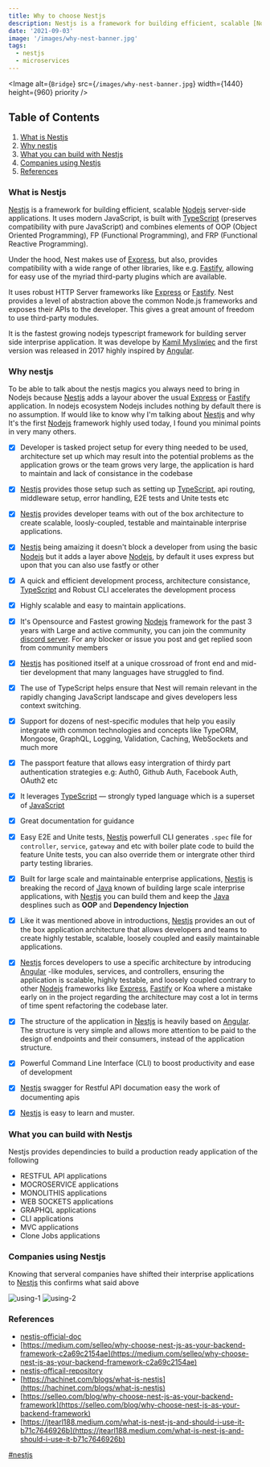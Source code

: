```yaml
---
title: Why to choose Nestjs
description: Nestjs is a framework for building efficient, scalable [Nodejs] server-side applications. It uses modern JavaScript is built with [TypeScript] (preserves compatibility with pure JavaScript) and combines elements of OOP (Object Oriented Programming), FP (Functional Programming), and FRP (Functional Reactive Programming).Under the hood, Nest makes use of [Express], but also, provides compatibility with a wide range of other libraries, like e.g. [Fastify]...
date: '2021-09-03'
image: '/images/why-nest-banner.jpg'
tags:
  - nestjs
  - microservices
---
```


<Image
  alt={`Bridge`}
  src={`/images/why-nest-banner.jpg`}
  width={1440}
  height={960}
  priority
/>

## Table of Contents

1. [What is Nestjs](#What-is-Nestjs)
2. [Why nestjs](#Why-nestjs)
3. [What you can build with Nestjs](#What-you-can-build-with-Nestjs)
4. [Companies using Nestjs](#Companies-using-Nestjs)
5. [References](#References)

### What is Nestjs

[Nestjs] is a framework for building efficient, scalable [Nodejs] server-side applications. It uses modern JavaScript, is built with [TypeScript] (preserves compatibility with pure JavaScript) and combines elements of OOP (Object Oriented Programming), FP (Functional Programming), and FRP (Functional Reactive Programming).

Under the hood, Nest makes use of [Express], but also, provides compatibility with a wide range of other libraries, like e.g. [Fastify], allowing for easy use of the myriad third-party plugins which are available.

It uses robust HTTP Server frameworks like [Express] or [Fastify]. Nest provides a level of abstraction above the common Node.js frameworks and exposes their APIs to the developer. This gives a great amount of freedom to use third-party modules.

It is the fastest growing nodejs typescript framework for building server side interprise application. It was develope by [Kamil Mysliwiec] and the first version was released in 2017 highly inspired by [Angular].

### Why nestjs

To be able to talk about the nestjs magics you always need to bring in Nodejs because [Nestjs] adds a layour abover the usual [Express] or [Fastify] application.
In nodejs ecosystem Nodejs includes nothing by default there is no assumption.
If would like to know why I'm talking about [Nestjs] and why It's the first [Nodejs] framework highly used today, I found you minimal points in very many others.

- [x] Developer is tasked project setup for every thing needed to be used, architecture set up which may
      result into the potential problems as the application grows or the team grows very large, the application is hard to maintain and lack of consistance in the codebase

- [x] [Nestjs] provides those setup such as setting up [TypeScript], api routing, middleware setup, error handling, E2E tests and Unite tests etc

- [x] [Nestjs] provides developer teams with out of the box architecture to create scalable, loosly-coupled, testable
      and maintainable interprise applications.

- [x] [Nestjs] being amaizing it doesn't block a developer from using the basic [Nodejs] but it adds a layer above [Nodejs],
      by default it uses express but upon that you can also use fastfy or other

- [x] A quick and efficient development process, architecture consistance, [TypeScript] and Robust CLI accelerates the development process

- [x] Highly scalable and easy to maintain applications.

- [x] It's Opensource and Fastest growing [Nodejs] framework for the past 3 years with Large and active community, you can join the community [discord server](https://discord.gg/qF6dWNQH). For any blocker or issue you post and get replied soon from community members

- [x] [Nestjs] has positioned itself at a unique crossroad of front end and mid-tier development that many languages have struggled to find.

- [x] The use of TypeScript helps ensure that Nest will remain relevant in the rapidly changing JavaScript landscape and gives developers less context switching.

- [x] Support for dozens of nest-specific modules that help you easily integrate with common technologies and concepts like TypeORM, Mongoose, GraphQL, Logging, Validation, Caching, WebSockets and much more

- [x] The passport feature that allows easy intergration of thirdy part authentication strategies e.g: Auth0, Github Auth, Facebook Auth, OAuth2 etc

- [x] It leverages [TypeScript] — strongly typed language which is a superset of [JavaScript]

- [x] Great documentation for guidance

- [x] Easy E2E and Unite tests, [Nestjs] powerfull CLI generates `.spec` file for `controller`, `service`, `gateway` and etc with boiler plate code to build the feature Unite tests, you can also override them or intergrate other third party testing libraries.

- [x] Built for large scale and maintainable enterprise applications, [Nestjs] is breaking the record of [Java] known of building large scale interprise applications, with [Nestjs] you can build them and keep the [Java] desplines such as **OOP** and **Dependency Injection**

- [x] Like it was mentioned above in introductions, [Nestjs] provides an out of the box application architecture that allows developers and teams to create highly testable, scalable, loosely coupled and easily maintainable applications.

- [x] [Nestjs] forces developers to use a specific architecture by introducing [Angular] -like modules, services, and controllers, ensuring the application is scalable, highly testable, and loosely coupled contrary to other [Nodejs] frameworks like [Express], [Fastify] or Koa where a mistake early on in the project regarding the architecture may cost a lot in terms of time spent refactoring the codebase later.

- [x] The structure of the application in [Nestjs] is heavily based on [Angular]. The structure is very simple and allows more attention to be paid to the design of endpoints and their consumers, instead of the application structure.

- [x] Powerful Command Line Interface (CLI) to boost productivity and ease of development

- [x] [Nestjs] swagger for Restful API documation easy the work of documenting apis

- [x] [Nestjs] is easy to learn and muster.

### What you can build with Nestjs

Nestjs provides dependincies to build a production ready application of the following

- RESTFUL API applications
- MOCROSERVICE applications
- MONOLITHIS applications
- WEB SOCKETS applications
- GRAPHQL applications
- CLI applications
- MVC applications
- Clone Jobs applications

### Companies using Nestjs

Knowing that serveral companies have shifted their interprise applications to [Nestjs] this confirms what said above

![using-1](https://raw.githubusercontent.com/PatrickNiyogitare28/gist-blog/main/src/gist-images/using-nest-1.PNG)
![using-2](https://raw.githubusercontent.com/PatrickNiyogitare28/gist-blog/main/src/gist-images/using-nestjs-2.PNG)

### References

- [nestjs-official-doc](nestjs.com/)
- [https://medium.com/selleo/why-choose-nest-js-as-your-backend-framework-c2a69c2154ae](https://medium.com/selleo/why-choose-nest-js-as-your-backend-framework-c2a69c2154ae)
- [nestjs-officail-repository](https://github.com/nestjs/nest)
- [https://hachinet.com/blogs/what-is-nestjs](https://hachinet.com/blogs/what-is-nestjs)
- [https://selleo.com/blog/why-choose-nest-js-as-your-backend-framework](https://selleo.com/blog/why-choose-nest-js-as-your-backend-framework)
- [https://jtearl188.medium.com/what-is-nest-js-and-should-i-use-it-b71c7646926b](https://jtearl188.medium.com/what-is-nest-js-and-should-i-use-it-b71c7646926b)

[nestjs]: https://nestjs.com
[kamil mysliwiec]: https://github.com/kamilmysliwiec
[typescript]: http://www.typescriptlang.org/
[nodejs]: https://nodejs.org/
[express]: https://expressjs.com/
[fastify]: https://www.fastify.io/
[angular]: https://angular.io/
[javascript]: https://www.javascript.com/
[java]: https://en.wikipedia.org/wiki/Java

[#nestjs]()

#
